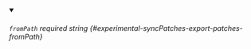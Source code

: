 
<details className="config-field" data-expandable="false" open>
<summary>

###### `fromPath` <span className="config-field-required" data-required="false">required</span> <span className="config-field-type">string</span> <span className="config-field-default"></span> <span className="config-field-enum"></span> {#experimental-syncPatches-export-patches-fromPath}



</summary>



</details>
